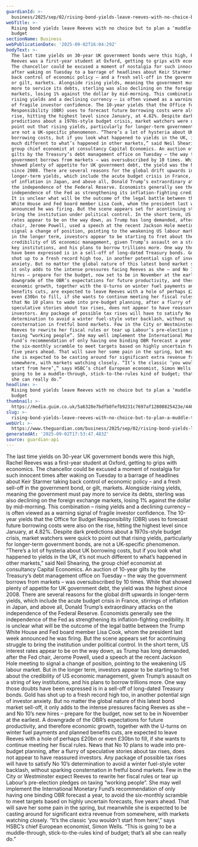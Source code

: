 ```yaml
---
guardianId: >-
  business/2025/sep/02/rising-bond-yields-leave-reeves-with-no-choice-but-to-plan-a-muddle-through-budget
webTitle: >-
  Rising bond yields leave Reeves with no choice but to plan a ‘muddle-through’
  budget
sectionName: Business
webPublicationDate: '2025-09-02T16:04:29Z'
bodyText: >-
  The last time yields on 30-year UK government bonds were this high, Rachel
  Reeves was a first-year student at Oxford, getting to grips with economics.
  The chancellor could be excused a moment of nostalgia for such innocent times
  after waking on Tuesday to a barrage of headlines about Keir Starmer taking
  back control of economic policy – and a fresh sell-off in the government bond,
  or gilt, markets. Alongside rising yields, meaning the government must pay
  more to service its debts, sterling was also declining on the foreign exchange
  markets, losing 1% against the dollar by mid-morning. This combination –
  rising yields and a declining currency – is often viewed as a warning signal
  of fragile investor confidence. The 10-year yields that the Office for Budget
  Responsibility (OBR) uses to forecast future borrowing costs were also on the
  rise, hitting the highest level since January, at 4.82%. Despite dark
  predictions about a 1970s-style budget crisis, market watchers were quick to
  point out that rising yields, particularly for longer-term government bonds,
  are not a UK-specific phenomenon. “There’s a lot of hysteria about UK
  borrowing costs, but if you look what happened to yields in the UK, it’s not
  much different to what’s happened in other markets,” said Neil Shearing, the
  group chief economist at consultancy Capital Economics. An auction of 10-year
  gilts by the Treasury’s debt management office on Tuesday – the way the
  government borrows from markets – was oversubscribed by 10 times. While that
  showed plenty of appetite for UK government debt, the yield was the highest
  since 2008. There are several reasons for the global drift upwards in
  longer-term yields, which include the acute budget crisis in France, stirrings
  of inflation in Japan, and above all, Donald Trump’s extraordinary attacks on
  the independence of the Federal Reserve. Economists generally see the
  independence of the Fed as strengthening its inflation-fighting credibility.
  It is unclear what will be the outcome of the legal battle between the Trump
  White House and Fed board member Lisa Cook, whom the president last week
  announced he was firing. But the scene appears set for acontinuing struggle to
  bring the institution under political control. In the short term, US interest
  rates appear to be on the way down, as Trump has long demanded, after the Fed
  chair, Jerome Powell, used a speech at the recent Jackson Hole meeting to
  signal a change of position, pointing to the weakening US labour market. But
  in the longer term, investors appear to be starting to fret about the
  credibility of US economic management, given Trump’s assault on a string of
  key institutions, and his plans to borrow trillions more. One way those doubts
  have been expressed is in a sell-off of long-dated Treasury bonds. Gold has
  shot up to a fresh record high too, in another potential sign of investor
  anxiety. But no matter the global nature of this latest bond market sell-off,
  it only adds to the intense pressures facing Reeves as she – and No 10’s new
  hires – prepare for the budget, now set to be in November at the earliest. A
  downgrade of the OBR’s expectations for future productivity, and therefore
  economic growth, together with the U-turns on winter fuel payments and planned
  benefits cuts, are expected to leave Reeves with a hole of perhaps £20bn or
  even £30bn to fill, if she wants to continue meeting her fiscal rules. News
  that No 10 plans to wade into pre-budget planning, after a flurry of
  speculative stories about tax rises, does not appear to have reassured
  investors. Any package of possible tax rises will have to satisfy No 10’s
  determination to avoid a winter fuel-style voter backlash, without sparking
  consternation in fretful bond markets. Few in the City or Westminster expect
  Reeves to rewrite her fiscal rules or tear up Labour’s pre-election pledges on
  taxing “working people”. She may well implement the International Monetary
  Fund’s recommendation of only having one binding OBR forecast a year, to avoid
  the six-monthly scramble to meet targets based on highly uncertain forecasts,
  five years ahead. That will save her some pain in the spring, but meanwhile
  she is expected to be casting around for significant extra revenue from
  somewhere, with markets watching closely. “It’s the classic ‘you wouldn’t
  start from here’,” says HSBC’s chief European economist, Simon Wells. “This is
  going to be a muddle-through, stick-to-the-rules kind of budget; that’s all
  she can really do.”
headline: >-
  Rising bond yields leave Reeves with no choice but to plan a ‘muddle-through’
  budget
thumbnail: >-
  https://media.guim.co.uk/5a6328e7bdfb0fefb9231c7697af12808825423e/440_53_2807_2247/500.jpg
slug: >-
  rising-bond-yields-leave-reeves-with-no-choice-but-to-plan-a-muddle-through-budget
webUrl: >-
  https://www.theguardian.com/business/2025/sep/02/rising-bond-yields-leave-reeves-with-no-choice-but-to-plan-a-muddle-through-budget
generatedAt: '2025-09-02T17:53:47.483Z'
source: guardian-api
---
```

The last time yields on 30-year UK government bonds were this high, Rachel Reeves was a first-year student at Oxford, getting to grips with economics. The chancellor could be excused a moment of nostalgia for such innocent times after waking on Tuesday to a barrage of headlines about Keir Starmer taking back control of economic policy – and a fresh sell-off in the government bond, or gilt, markets. Alongside rising yields, meaning the government must pay more to service its debts, sterling was also declining on the foreign exchange markets, losing 1% against the dollar by mid-morning. This combination – rising yields and a declining currency – is often viewed as a warning signal of fragile investor confidence. The 10-year yields that the Office for Budget Responsibility (OBR) uses to forecast future borrowing costs were also on the rise, hitting the highest level since January, at 4.82%. Despite dark predictions about a 1970s-style budget crisis, market watchers were quick to point out that rising yields, particularly for longer-term government bonds, are not a UK-specific phenomenon. “There’s a lot of hysteria about UK borrowing costs, but if you look what happened to yields in the UK, it’s not much different to what’s happened in other markets,” said Neil Shearing, the group chief economist at consultancy Capital Economics. An auction of 10-year gilts by the Treasury’s debt management office on Tuesday – the way the government borrows from markets – was oversubscribed by 10 times. While that showed plenty of appetite for UK government debt, the yield was the highest since 2008. There are several reasons for the global drift upwards in longer-term yields, which include the acute budget crisis in France, stirrings of inflation in Japan, and above all, Donald Trump’s extraordinary attacks on the independence of the Federal Reserve. Economists generally see the independence of the Fed as strengthening its inflation-fighting credibility. It is unclear what will be the outcome of the legal battle between the Trump White House and Fed board member Lisa Cook, whom the president last week announced he was firing. But the scene appears set for acontinuing struggle to bring the institution under political control. In the short term, US interest rates appear to be on the way down, as Trump has long demanded, after the Fed chair, Jerome Powell, used a speech at the recent Jackson Hole meeting to signal a change of position, pointing to the weakening US labour market. But in the longer term, investors appear to be starting to fret about the credibility of US economic management, given Trump’s assault on a string of key institutions, and his plans to borrow trillions more. One way those doubts have been expressed is in a sell-off of long-dated Treasury bonds. Gold has shot up to a fresh record high too, in another potential sign of investor anxiety. But no matter the global nature of this latest bond market sell-off, it only adds to the intense pressures facing Reeves as she – and No 10’s new hires – prepare for the budget, now set to be in November at the earliest. A downgrade of the OBR’s expectations for future productivity, and therefore economic growth, together with the U-turns on winter fuel payments and planned benefits cuts, are expected to leave Reeves with a hole of perhaps £20bn or even £30bn to fill, if she wants to continue meeting her fiscal rules. News that No 10 plans to wade into pre-budget planning, after a flurry of speculative stories about tax rises, does not appear to have reassured investors. Any package of possible tax rises will have to satisfy No 10’s determination to avoid a winter fuel-style voter backlash, without sparking consternation in fretful bond markets. Few in the City or Westminster expect Reeves to rewrite her fiscal rules or tear up Labour’s pre-election pledges on taxing “working people”. She may well implement the International Monetary Fund’s recommendation of only having one binding OBR forecast a year, to avoid the six-monthly scramble to meet targets based on highly uncertain forecasts, five years ahead. That will save her some pain in the spring, but meanwhile she is expected to be casting around for significant extra revenue from somewhere, with markets watching closely. “It’s the classic ‘you wouldn’t start from here’,” says HSBC’s chief European economist, Simon Wells. “This is going to be a muddle-through, stick-to-the-rules kind of budget; that’s all she can really do.”
